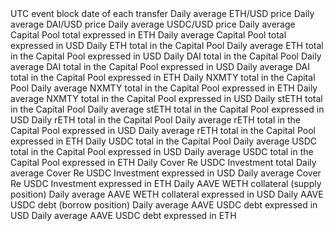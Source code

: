 <ParamField path="block_date">
UTC event block date of each transfer
</ParamField>
<ParamField path="avg_eth_usd_price">
Daily average ETH/USD price
</ParamField>
<ParamField path="avg_dai_usd_price">
Daily average DAI/USD price
</ParamField>
<ParamField path="avg_usdc_usd_price">
Daily average USDC/USD price
</ParamField>
<ParamField path="avg_capital_pool_eth_total">
Daily average Capital Pool total expressed in ETH
</ParamField>
<ParamField path="avg_capital_pool_usd_total">
Daily average Capital Pool total expressed in USD
</ParamField>
<ParamField path="eth_total">
Daily ETH total in the Capital Pool
</ParamField>
<ParamField path="avg_eth_usd_total">
Daily average ETH total in the Capital Pool expressed in USD
</ParamField>
<ParamField path="dai_total">
Daily DAI total in the Capital Pool
</ParamField>
<ParamField path="avg_dai_usd_total">
Daily average DAI total in the Capital Pool expressed in USD
</ParamField>
<ParamField path="avg_dai_eth_total">
Daily average DAI total in the Capital Pool expressed in ETH
</ParamField>
<ParamField path="nxmty_total">
Daily NXMTY total in the Capital Pool
</ParamField>
<ParamField path="nxmty_eth_total">
Daily average NXMTY total in the Capital Pool expressed in ETH
</ParamField>
<ParamField path="avg_nxmty_usd_total">
Daily average NXMTY total in the Capital Pool expressed in USD
</ParamField>
<ParamField path="steth_total">
Daily stETH total in the Capital Pool
</ParamField>
<ParamField path="avg_steth_usd_total">
Daily average stETH total in the Capital Pool expressed in USD
</ParamField>
<ParamField path="reth_total">
Daily rETH total in the Capital Pool
</ParamField>
<ParamField path="avg_reth_usd_total">
Daily average rETH total in the Capital Pool expressed in USD
</ParamField>
<ParamField path="avg_reth_eth_total">
Daily average rETH total in the Capital Pool expressed in ETH
</ParamField>
<ParamField path="usdc_total">
Daily USDC total in the Capital Pool
</ParamField>
<ParamField path="avg_usdc_usd_total">
Daily average USDC total in the Capital Pool expressed in USD
</ParamField>
<ParamField path="avg_usdc_eth_total">
Daily average USDC total in the Capital Pool expressed in ETH
</ParamField>
<ParamField path="cover_re_usdc_total">
Daily Cover Re USDC Investment total
</ParamField>
<ParamField path="avg_cover_re_usdc_usd_total">
Daily average Cover Re USDC Investment expressed in USD
</ParamField>
<ParamField path="avg_cover_re_usdc_eth_total">
Daily average Cover Re USDC Investment expressed in ETH
</ParamField>
<ParamField path="aave_collateral_weth_total">
Daily AAVE WETH collateral (supply position)
</ParamField>
<ParamField path="avg_aave_collateral_weth_usd_total">
Daily average AAVE WETH collateral expressed in USD
</ParamField>
<ParamField path="aave_debt_usdc_total">
Daily AAVE USDC debt (borrow position)
</ParamField>
<ParamField path="avg_aave_debt_usdc_usd_total">
Daily average AAVE USDC debt expressed in USD
</ParamField>
<ParamField path="avg_aave_debt_usdc_eth_total">
Daily average AAVE USDC debt expressed in ETH
</ParamField>
